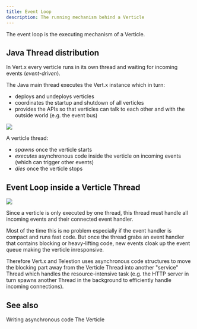 ```yaml
---
title: Event Loop
description: The running mechanism behind a Verticle
---
```


<!--
Concept
=======

=== When to use this template:
Use this template when you need to describe a concept, technology,
or something similar. In other words: whenever you need to write an
article that describes a concept where the concept's name can be the
article's title (e.g., "Vert. x", "Verticle", "Event Bus")

=== When not to use this template:
Do not use these templates for articles that give context on how
to use/approach the topic. Instead, it would be best if you used a guide for that.

Writing a guide and a concept article are not mutually exclusive. Instead,
you should, in most cases, write both, where the concept gives a brief overview
of what it is, and the guide is a longer article explaining best practices on using
it.

E.g.:
Concept: Event Bus
Guide: Interacting with the Event Bus


=== Writing tips:
- Write in the present tense
- Use neutral pronouns (they/them instead of he/she and him/her)
- Be respectful to everyone
- Be aware of the potential for cultural misunderstandings
-->

<!-- Relevant imports: -->


<!-- Brief Description (1-3 lines) of the concept: -->

The event loop is the executing mechanism of a Verticle.

## Java Thread distribution

In Vert.x every verticle runs in its own thread and waiting for incoming events (_event-driven_).

The Java main thread executes the Vert.x instance which in turn:

- deploys and undeploys verticles
- coordinates the startup and shutdown of all verticles
- provides the APIs so that verticles can talk to each other and with the outside world
  (e.g. the event bus)

<Image
	src="/static/img/drawio-diagrams/vertx/java-threads.drawio.svg"
	invertible
    center
/>

A verticle thread:

- _spawns_ once the verticle starts
- _executes_ asynchronous code inside the verticle on incoming events
  (which can trigger other events)
- _dies_ once the verticle stops

## Event Loop inside a Verticle Thread

<Image
    src="/static/img/drawio-diagrams/vertx/verticle-event-loop.drawio.svg"
    invertible
    center
/>

Since a verticle is only executed by one thread, this thread must handle all incoming events
and their connected event handler.

Most of the time this is no problem especially if the event handler is compact and runs fast code.
But once the thread grabs an event handler that contains blocking or heavy-lifting code,
new events cloak up the event queue making the verticle inresponsive.

Therefore Vert.x and Telestion uses asynchronous code structures to move the blocking part away
from the Verticle Thread into another "service" Thread which handles the resource-intensive task
(e.g. the HTTP server in turn spawns another Thread in the background
to efficiently handle incoming connections).

## See also

<Reference to="/application/guides/writing-asynchronous-code">
    Writing asynchronous code
</Reference>

<Reference to="/application/concepts/verticle">
    The Verticle
</Reference>

<!--
Snippets
--------

<Reference to="../other-article">
    Relative Link to other article
</Reference>

<Reference to="https://www.example.com">
    Example Website
</Reference>
-->
